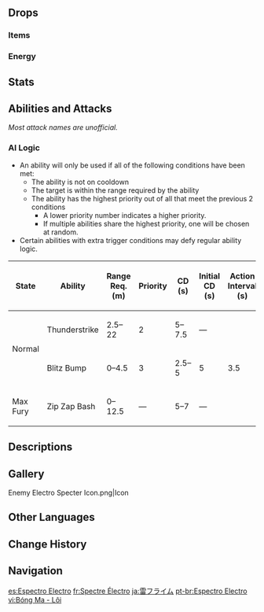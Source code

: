 {{Enemy Infobox
|image    = Enemy Electro Specter.png
|type     = Common Enemies
|dmgtype  = Electro
|weakpoint = no
|family   = Elemental Lifeforms
|group    = Specters
|location = [[Enkanomiya]], [[Inazuma]]
|ability1 = Fury
}}
{{Enemy Intro}}

==Drops==
===Items===
{{Drops Table|type=Specters}}

===Energy===
{{Energy Drops
|type  = Electro
|hp1   = 60
|p1    = 1
|hp2   = 0
|p2    = 1
}}

==Stats==
{{Enemy Stats
|electro_res = Immune
|hp_ratio    = 1.6
|hp_type     = 2
|atk_ratio   = 2.8
|atk_type    = 2
}}

==Abilities and Attacks==
''Most attack names are unofficial.''
{{Enemy Attacks
|name_1 = Fury
|desc_1 = Taking high DMG from a single attack will charge Fury. The higher the DMG dealt, the more Fury will be accumulated. When they have a full Fury bar, they will grow bigger and gain access to enhanced attacks.<table class="fandom-table"><tr><th>DMG Taken (%Max HP)</th><th>Fury Accumulated (%)</th></tr><tr><td>18.75-31.25</td><td>20</td></tr><tr><td>31.25-43.75</td><td>40</td></tr><tr><td>43.75-56.25</td><td>70</td></tr><tr><td>56.25+</td><td>100</td></tr></table>

|name_2 = Thunderstrike
|desc_2 = Floats a bit before summoning three lightning bolts to strike down around the player, each dealing '''50% ATK''' as {{Color|AoE Electro DMG}}.

|name_3 = Blitz Bump
|desc_3 = Spins and charges towards the player in a shaky manner, dealing '''62.5% ATK''' as {{Color|Electro DMG}}.

|name_4 = Zip Zap Bash
|desc_4 = Zips about a few times, dealing '''15% ATK''' as {{Color|Electro DMG}} to players caught in its electricity, before slamming downwards dealing '''100% ATK''' as {{Color|AoE Electro DMG}}. This attack will only occur at max Fury and will be the only attack it uses in that state.

|name_5 = Final Burst
|desc_5 = Explodes after a short pause when defeated dealing '''62.5% ATK''' as  {{Color|AoE Electro DMG}}. If at max Fury, it will follow the player before it explodes, dealing '''75% ATK''' as {{Color|AoE Electro DMG}}.
|caption_5 = Normal
|file_5_2 = Electro Specter Final Burst Fury
|caption_5_2 = Max Fury
}}

===AI Logic===
{{See also|Cooldown#Enemy Cooldowns}}
* An ability will only be used if all of the following conditions have been met:
** The ability is not on cooldown
** The target is within the range required by the ability
** The ability has the highest priority out of all that meet the previous 2 conditions
*** A lower priority number indicates a higher priority.
*** If multiple abilities share the highest priority, one will be chosen at random.
* Certain abilities with extra trigger conditions may defy regular ability logic.

{| class="wikitable"
! State !! Ability !! Range Req. (m) !! Priority !! CD (s) !! Initial CD (s) !! Action Interval (s)
|-
| rowspan="2" | Normal || Thunderstrike || 2.5–22 || 2 || 5–7.5 || — || rowspan="3" | 3.5
|-
| Blitz Bump || 0–4.5 || 3 || 2.5–5 || 5
|-
| Max Fury || Zip Zap Bash || 0–12.5 || — || 5–7 || —
|}

==Descriptions==
{{Description|A monster born from hightly-concentrated Electro elements that can float in the air.<br />A certain researcher once studied these creatures. He believed they must be [[Hypostases]] of some kind. After all, both had elemental peculiarties and were birthed from areas saturated with elemental energy, right? By the way, he was later investigated for academic corruption.|[[Archive]]}}

==Gallery==
<gallery>
Enemy Electro Specter Icon.png|Icon
</gallery>

==Other Languages==
{{Other Languages
|en      = Electro Specter
|zhs     = 雷飘浮灵
|zhs_rm  = Léi Piāofú-líng
|zht     = 雷飄浮靈
|zht_rm  = Léi Piāofú-líng
|zh_tl   = {{Lex|Electro|zh}} {{Lex|Specter|zh}}
|ja      = 雷フライム
|ja_rm   = Kaminari Furaimu{{Assumed}}
|ja_tl   = {{Lex|Electro|ja}} {{Lex|Specter|ja}}
|ko      = 떠도는 번개의 {{tt|정령|精靈}}
|ko_rm   = Tteodoneun Beongae-ui Jeongryeong
|ko_tl   = {{Lex|Electro|ko}} {{Lex|Specter|ko}}
|es      = Espectro Electro
|es_tl   = Electro Specter
|fr      = Spectre Électro
|fr_tl   = Electro Specter
|ru      = Электро призрак
|ru_tl   = Electro Specter
|th      = Electro Specter
|vi      = Bóng Ma - Lôi
|vi_tl   = Specter - {{Lex|Electro|vi}}
|de      = Elektro-Gespenst
|de_tl   = Electro Specter
|id      = Electro Specter
|pt      = Espectro Electro
|pt_tl   = Electro Specter
|tr      = Elektrik Uçarlopu
|tr_tl   = 
|it      = Spettro di Electro
|it_tl   = 
}}

==Change History==
{{Change History|2.4}}

==Navigation==
{{Enemy Navbox|Common}}

[[es:Espectro Electro]]
[[fr:Spectre Électro]]
[[ja:雷フライム]]
[[pt-br:Espectro Electro]]
[[vi:Bóng Ma - Lôi]]
